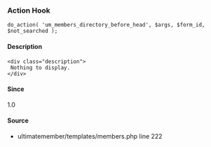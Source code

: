 
<UMBreadCrumb type="action"/>

### Action Hook    
    
```
do_action( 'um_members_directory_before_head', $args, $form_id, $not_searched );
```

#### Description
    <div class="description">
     Nothing to display.
    </div>

#### Since
<div class="description">
1.0
</div>

#### Source
  - <Link href="https://github.com/ultimatemember/ultimatemember/tree/2.5.0/templates/members.php#L222">ultimatemember/templates/members.php</Link> <Link href="https://github.com/ultimatemember/ultimatemember/tree/2.5.0/templates/members.php#L222">line 222</Link>

